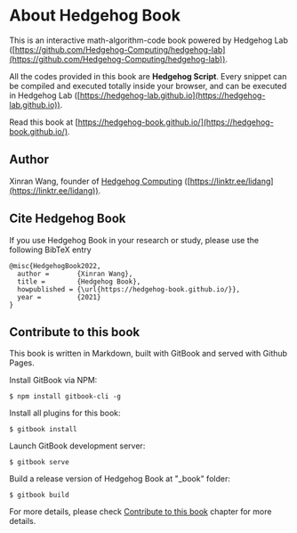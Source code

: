 # About Hedgehog Book

This is an interactive math-algorithm-code book powered by Hedgehog Lab ([https://github.com/Hedgehog-Computing/hedgehog-lab](https://github.com/Hedgehog-Computing/hedgehog-lab)). 

All the codes provided in this book are **Hedgehog Script**. Every snippet can be compiled and executed totally inside your browser, and can be executed in Hedgehog Lab ([https://hedgehog-lab.github.io](https://hedgehog-lab.github.io)).

Read this book at [https://hedgehog-book.github.io/](https://hedgehog-book.github.io/).

## Author 

Xinran Wang, founder of [Hedgehog Computing](https://github.com/Hedgehog-Computing) ([https://linktr.ee/lidang](https://linktr.ee/lidang)).

## Cite Hedgehog Book

If you use Hedgehog Book in your research or study, please use the following BibTeX entry

```
@misc{HedgehogBook2022,
  author =       {Xinran Wang},
  title =        {Hedgehog Book},
  howpublished = {\url{https://hedgehog-book.github.io/}},
  year =         {2021}
}
```

## Contribute to this book

This book is written in Markdown, built with GitBook and served with Github Pages.

Install GitBook via NPM:

```
$ npm install gitbook-cli -g
```

Install all plugins for this book:

```
$ gitbook install
```

Launch GitBook development server:

```
$ gitbook serve
```

Build a release version of Hedgehog Book at "_book" folder:

```
$ gitbook build
```

For more details, please check [Contribute to this book](contribute.md) chapter for more details.